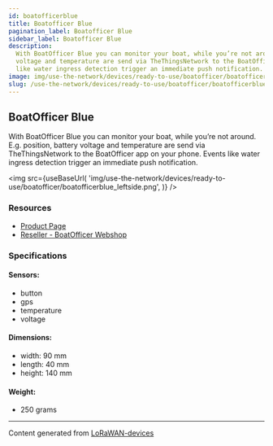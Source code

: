 ```yaml
---
id: boatofficerblue
title: Boatofficer Blue
pagination_label: Boatofficer Blue
sidebar_label: Boatofficer Blue
description:
  With BoatOfficer Blue you can monitor your boat, while you’re not around. E.g. position, battery
  voltage and temperature are send via TheThingsNetwork to the BoatOfficer app on your phone. Events
  like water ingress detection trigger an immediate push notification.
image: img/use-the-network/devices/ready-to-use/boatofficer/boatofficerblue_leftside.png
slug: /use-the-network/devices/ready-to-use/boatofficer/boatofficerblue
---
```



## BoatOfficer Blue

With BoatOfficer Blue you can monitor your boat, while you’re not around. E.g. position, battery
voltage and temperature are send via TheThingsNetwork to the BoatOfficer app on your phone. Events
like water ingress detection trigger an immediate push notification.

<img
  src={useBaseUrl(
    'img/use-the-network/devices/ready-to-use/boatofficer/boatofficerblue_leftside.png',
  )}
/>

### Resources

- [Product Page](https://www.boatofficer.com/products/BoatOfficerBlue)
- [Reseller - BoatOfficer Webshop](https://shop.boatofficer.com)

### Specifications

#### Sensors:

- button
- gps
- temperature
- voltage

#### Dimensions:

- width: 90 mm
- length: 40 mm
- height: 140 mm

#### Weight:

- 250 grams

---

Content generated from [LoRaWAN-devices](https://github.com/TheThingsNetwork/lorawan-devices)
